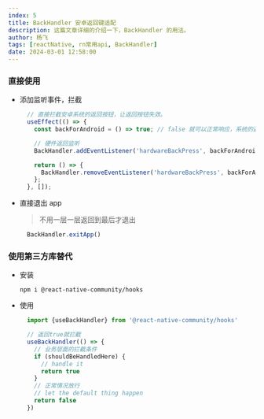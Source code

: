 ```yaml
---
index: 5
title: BackHandler 安卓返回键适配
description: 这篇文章详细的介绍一下，BackHandler 的用法。
author: 杨飞
tags: [reactNative, rn常用api, BackHandler]
date: 2024-03-01 12:58:00
---
```


### 直接使用

- 添加监听事件，拦截

  ```javascript
    // 直接拦截安卓系统的返回按钮，让返回按钮失效。
    useEffect(() => {
      const backForAndroid = () => true; // false 就可以正常响应，系统的返回操作。

      // 硬件返回监听
      BackHandler.addEventListener('hardwareBackPress', backForAndroid);

      return () => {
        BackHandler.removeEventListener('hardwareBackPress', backForAndroid);
      };
    }, []);
  ```

- 直接退出 app
  > 不用一层一层返回到最后才退出
  ```javascript
    BackHandler.exitApp()
  ```

### 使用第三方库替代

- 安装

  ```shell
  npm i @react-native-community/hooks
  ```

- 使用

  ```javascript
    import {useBackHandler} from '@react-native-community/hooks'

    // 返回true就拦截
    useBackHandler(() => {
      // 业务层面的拦截条件
      if (shouldBeHandledHere) {
        // handle it
        return true
      }
      // 正常情况放行
      // let the default thing happen
      return false
    })
  ```
